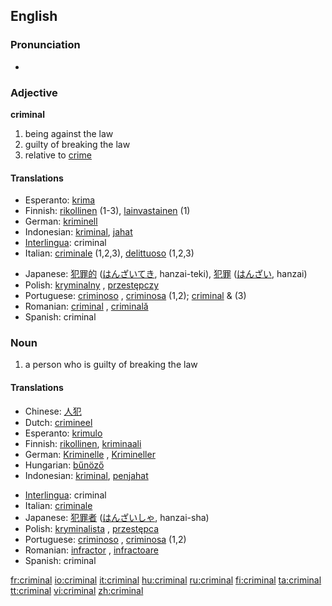==English==

===Pronunciation===
*{{audio|en-us-criminal.ogg|Audio (US)}}


===Adjective===
'''criminal''' {{notcomp}}

# being against the law
# guilty of breaking the law
# relative to [[crime]]

====Translations====
{{top}}
*Esperanto: [[krima]]
*Finnish: [[rikollinen]] (1-3), [[lainvastainen]] (1)
*German: [[kriminell]]
*Indonesian: [[kriminal]], [[jahat]]
*[[Interlingua]]: criminal
*Italian: [[criminale]] (1,2,3), [[delittuoso]] (1,2,3)
{{mid}}
*Japanese: [[犯罪的]] ([[はんざいてき]], hanzai-teki), [[犯罪]] ([[はんざい]], hanzai)
*Polish: [[kryminalny]] {{m}}, [[przestępczy]] {{m}}
*Portuguese: [[criminoso]] {{m}}, [[criminosa]] {{f}} (1,2); [[criminal]] {{m}} & {{f}} (3)
*Romanian: [[criminal]] {{m}}, [[criminală]] {{f}}
*Spanish: criminal
{{bottom}}

===Noun===
{{en-noun}}

# a person who is guilty of breaking the law

====Translations====
{{top}}
*Chinese: [[人犯]]
*Dutch: [[crimineel]]
*Esperanto: [[krimulo]]
*Finnish: [[rikollinen]], [[kriminaali]]
*German: [[Kriminelle]] {{f}}, [[Krimineller]] {{m}}
*Hungarian: [[bűnöző]]
*Indonesian: [[kriminal]], [[jahat|penjahat]]
{{mid}}
*[[Interlingua]]: criminal
*Italian: [[criminale]]
*Japanese: [[犯罪者]] ([[はんざいしゃ]], hanzai-sha)
*Polish: [[kryminalista]] {{m}}, [[przestępca]] {{m}}
*Portuguese: [[criminoso]] {{m}}, [[criminosa]] {{f}} (1,2)
*Romanian: [[infractor]] {{m}}, [[infractoare]] {{f}} 
*Spanish: criminal
{{bottom}}

[[fr:criminal]]
[[io:criminal]]
[[it:criminal]]
[[hu:criminal]]
[[ru:criminal]]
[[fi:criminal]]
[[ta:criminal]]
[[tt:criminal]]
[[vi:criminal]]
[[zh:criminal]]